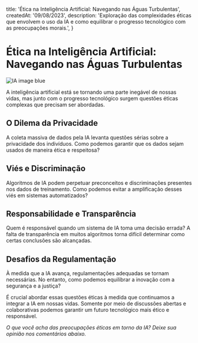   title: 'Ética na Inteligência Artificial: Navegando nas Águas Turbulentas',
  createdAt: '09/08/2023',
  description: 'Exploração das complexidades éticas que envolvem o uso da IA e como equilibrar o progresso tecnológico com as preocupações morais.',
}

# Ética na Inteligência Artificial: Navegando nas Águas Turbulentas

![IA image blue](/blue-ia.webp)

A inteligência artificial está se tornando uma parte inegável de nossas vidas, mas junto com o progresso tecnológico surgem questões éticas complexas que precisam ser abordadas.

## O Dilema da Privacidade

A coleta massiva de dados pela IA levanta questões sérias sobre a privacidade dos indivíduos. Como podemos garantir que os dados sejam usados de maneira ética e respeitosa?

## Viés e Discriminação

Algoritmos de IA podem perpetuar preconceitos e discriminações presentes nos dados de treinamento. Como podemos evitar a amplificação desses viés em sistemas automatizados?

## Responsabilidade e Transparência

Quem é responsável quando um sistema de IA toma uma decisão errada? A falta de transparência em muitos algoritmos torna difícil determinar como certas conclusões são alcançadas.

## Desafios da Regulamentação

À medida que a IA avança, regulamentações adequadas se tornam necessárias. No entanto, como podemos equilibrar a inovação com a segurança e a justiça?

É crucial abordar essas questões éticas à medida que continuamos a integrar a IA em nossas vidas. Somente por meio de discussões abertas e colaborativas podemos garantir um futuro tecnológico mais ético e responsável.

*O que você acha das preocupações éticas em torno da IA? Deixe sua opinião nos comentários abaixo.*

